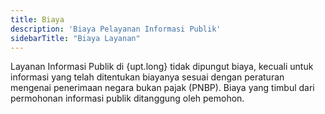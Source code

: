 ```yaml
---
title: Biaya
description: 'Biaya Pelayanan Informasi Publik'
sidebarTitle: "Biaya Layanan"
---
```


Layanan Informasi Publik di {upt.long} tidak dipungut biaya, kecuali untuk informasi yang telah ditentukan biayanya sesuai dengan peraturan mengenai penerimaan negara bukan pajak (PNBP). Biaya yang timbul dari permohonan informasi publik ditanggung oleh pemohon.